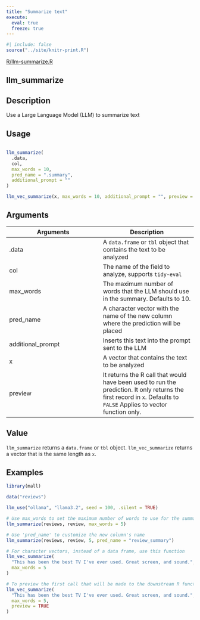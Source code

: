 ```yaml
---
title: "Summarize text"
execute:
  eval: true
  freeze: true
---
```


```r
#| include: false
source("../site/knitr-print.R")
```

[R/llm-summarize.R](https://github.com/mlverse/mall/blob/main/r/R/llm-summarize.R)

## llm_summarize

## Description
Use a Large Language Model (LLM) to summarize text


## Usage
```r

llm_summarize(
  .data,
  col,
  max_words = 10,
  pred_name = ".summary",
  additional_prompt = ""
)

llm_vec_summarize(x, max_words = 10, additional_prompt = "", preview = FALSE)
```

## Arguments
|Arguments|Description|
|---|---|
| .data | A `data.frame` or `tbl` object that contains the text to be analyzed |
| col | The name of the field to analyze, supports `tidy-eval` |
| max_words | The maximum number of words that the LLM should use in the summary. Defaults to 10. |
| pred_name | A character vector with the name of the new column where the prediction will be placed |
| additional_prompt | Inserts this text into the prompt sent to the LLM |
| x | A vector that contains the text to be analyzed |
| preview | It returns the R call that would have been used to run the prediction. It only returns the first record in `x`. Defaults to `FALSE` Applies to vector function only. |



## Value
`llm_summarize` returns a `data.frame` or `tbl` object. `llm_vec_summarize` returns a vector that is the same length as `x`.


## Examples
```r


library(mall)

data("reviews")

llm_use("ollama", "llama3.2", seed = 100, .silent = TRUE)

# Use max_words to set the maximum number of words to use for the summary
llm_summarize(reviews, review, max_words = 5)

# Use 'pred_name' to customize the new column's name
llm_summarize(reviews, review, 5, pred_name = "review_summary")

# For character vectors, instead of a data frame, use this function
llm_vec_summarize(
  "This has been the best TV I've ever used. Great screen, and sound.",
  max_words = 5
)

# To preview the first call that will be made to the downstream R function
llm_vec_summarize(
  "This has been the best TV I've ever used. Great screen, and sound.",
  max_words = 5,
  preview = TRUE
)


```


